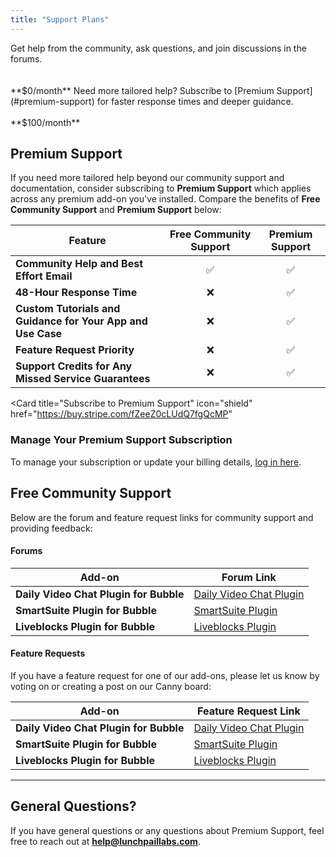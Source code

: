 ```yaml
---
title: "Support Plans"
---
```


<CardGroup cols={2}>
  <Card
    title="Free Community Support"
    icon="comments"
    href="#free-community-support"
  >
    Get help from the community, ask questions, and join discussions in the
    forums.
    <br />
    <br />
    <br />
    **$0/month**
  </Card>
  <Card
    title="Premium Support"
    icon="shield"
    href="https://buy.stripe.com/fZeeZ0cLUdQ7fgQcMP"
  >
    Need more tailored help? Subscribe to [Premium Support](#premium-support)
    for faster response times and deeper guidance.
    <br />
    <br />
    **$100/month**
  </Card>
</CardGroup>

## Premium Support

If you need more tailored help beyond our community support and documentation, consider subscribing to **Premium Support** which applies across any premium add-on you've installed. Compare the benefits of **Free Community Support** and **Premium Support** below:

| **Feature**                                                 | **Free Community Support** | **Premium Support** |
| ----------------------------------------------------------- | :------------------------: | :-----------------: |
| **Community Help and Best Effort Email**                    |             ✅             |         ✅          |
| **48-Hour Response Time**                                   |             ❌             |         ✅          |
| **Custom Tutorials and Guidance for Your App and Use Case** |             ❌             |         ✅          |
| **Feature Request Priority**                                |             ❌             |         ✅          |
| **Support Credits for Any Missed Service Guarantees**       |             ❌             |         ✅          |

<Card
  title="Subscribe to Premium Support"
  icon="shield"
  href="https://buy.stripe.com/fZeeZ0cLUdQ7fgQcMP"
></Card>

### Manage Your Premium Support Subscription

To manage your subscription or update your billing details, [log in here](https://billing.stripe.com/p/login/cN2cO37xGbhu9zi7ss).

## Free Community Support

Below are the forum and feature request links for community support and providing feedback:

#### Forums

| **Add-on**                             | **Forum Link**                                                                               |
| -------------------------------------- | -------------------------------------------------------------------------------------------- |
| **Daily Video Chat Plugin for Bubble** | [Daily Video Chat Plugin](https://forum.bubble.io/t/new-free-plugin-daily-video-chat/)       |
| **SmartSuite Plugin for Bubble**       | [SmartSuite Plugin](https://forum.bubble.io/t/integrating-smartsuite-data-with-bubble/)      |
| **Liveblocks Plugin for Bubble**       | [Liveblocks Plugin](https://forum.bubble.io/t/new-free-plugin-liveblocks-by-lunch-pail-labs) |

#### Feature Requests

If you have a feature request for one of our add-ons, please let us know by voting on or creating a post on our Canny board:

| **Add-on**                             | **Feature Request Link**                                                                                                  |
| -------------------------------------- | ------------------------------------------------------------------------------------------------------------------------- |
| **Daily Video Chat Plugin for Bubble** | [Daily Video Chat Plugin](https://lunchpaillabs.canny.io/feature-requests?selectedCategory=daily-video-plugin-for-bubble) |
| **SmartSuite Plugin for Bubble**       | [SmartSuite Plugin](https://lunchpaillabs.canny.io/feature-requests?selectedCategory=smartsuite-plugin-for-bubble)        |
| **Liveblocks Plugin for Bubble**       | [Liveblocks Plugin](https://lunchpaillabs.canny.io/feature-requests?selectedCategory=liveblocks-plugin-for-bubble)        |

---

## General Questions?

If you have general questions or any questions about Premium Support, feel free to reach out at **[help@lunchpaillabs.com](mailto:help@lunchpaillabs.com)**.
